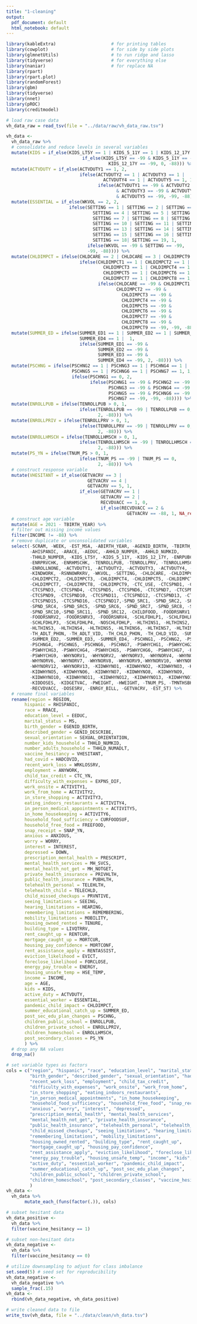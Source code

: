 ```yaml
---
title: "1-cleaning"
output:
  pdf_document: default
  html_notebook: default
---
```


```r
library(kableExtra)                     # for printing tables
library(cowplot)                        # for side by side plots
library(glmnetUtils)                    # to run ridge and lasso
library(tidyverse)                      # for everything else
library(naniar)                         # for replace NA 
library(rpart)
library(rpart.plot)
library(randomForest)
library(gbm)
library(tidyverse)
library(nnet)
library(pROC)
library(creditmodel)
```

```r
# load raw case data
vh_data_raw = read_tsv(file = "../data/raw/vh_data_raw.tsv")
```


```r
vh_data <-
  vh_data_raw %>%
  # consolidate and reduce levels in several variables
  mutate(KIDS = if_else(KIDS_LT5Y == 1 | KIDS_5_11Y == 1 | KIDS_12_17Y == 1, 1, 
                             if_else(KIDS_LT5Y == -99 & KIDS_5_11Y == -99 & 
                                       KIDS_12_17Y == -99, 0, -88))) %>%
  mutate(ACTVDUTY = if_else(ACTVDUTY1 == 1, 2, 
                            ifelse(ACTVDUTY2 == 1 | ACTVDUTY3 == 1 |
                                     ACTVDUTY4 == 1 | ACTVDUTY5 == 1, 1, 
                                   ifelse(ACTVDUTY1 == -99 & ACTVDUTY2 == -99 
                                          & ACTVDUTY3 == -99 & ACTVDUTY4 == -99 
                                          & ACTVDUTY5 == -99, -99, -88)))) %>%
  mutate(ESSENTIAL = if_else(WKVOL == 2, 2, 
                        ifelse(SETTING == 1 | SETTING == 2 | SETTING == 3| 
                                 SETTING == 4 | SETTING == 5 | SETTING == 6 |
                                 SETTING == 7 | SETTING == 8 | SETTING == 9 | 
                                 SETTING == 10 | SETTING == 11 | SETTING == 12 |
                                 SETTING == 13 | SETTING == 14 | SETTING == 15 | 
                                 SETTING == 15 | SETTING == 16 | SETTING == 17 | 
                                 SETTING == 18| SETTING == 19, 1, 
                               ifelse(WKVOL == -99 & SETTING == -99, 
                               -99, -88)))) %>%
  mutate(CHLDIMPCT = ifelse(CHLDCARE == 2 | CHLDCARE == 3 | CHLDIMPCT9 == 1, 2, 
                            ifelse(CHLDIMPCT1 == 1 | CHLDIMPCT2 == 1 | 
                                     CHLDIMPCT3 == 1 | CHLDIMPCT4 == 1 | 
                                     CHLDIMPCT5 == 1 | CHLDIMPCT6 == 1 | 
                                     CHLDIMPCT7 == 1 | CHLDIMPCT8 == 1, 1,
                                   ifelse(CHLDCARE == -99 & CHLDIMPCT1 == -99 &
                                          CHLDIMPCT2 == -99 & 
                                            CHLDIMPCT3 == -99 & 
                                            CHLDIMPCT4 == -99 & 
                                            CHLDIMPCT5 == -99 &
                                            CHLDIMPCT6 == -99 & 
                                            CHLDIMPCT7 == -99 &
                                            CHLDIMPCT8 == -99 & 
                                            CHLDIMPCT9 == -99, -99, -88)))) %>%
  mutate(SUMMER_ED = ifelse(SUMMER_ED1 == 1 | SUMMER_ED2 == 1 | SUMMER_ED3 == 1, 
                            SUMMER_ED4 == 1 |  1, 
                            ifelse(SUMMER_ED1 == -99 & 
                                   SUMMER_ED2 == -99 &
                                   SUMMER_ED3 == -99 &
                                   SUMMER_ED4 == -99, 2, -88))) %>%
  mutate(PSCHNG = ifelse(PSCHNG2 == 1 | PSCHNG3 == 1 | PSCHNG4 == 1 | 
                         PSCHNG5 == 1 | PSCHNG6 == 1 | PSCHNG7 == 1, 1, 
                         ifelse(PSCHNG1 == 0, 2, 
                                ifelse(PSCHNG1 == -99 & PSCHNG2 == -99 & 
                                       PSCHNG3 == -99 & PSCHNG4 == -99 & 
                                       PSCHNG5 == -99 & PSCHNG6 == -99 & 
                                       PSCHNG7 == -99, -99, -88)))) %>%
  mutate(ENROLLPUB = ifelse(TENROLLPUB > 0, 1, 
                            ifelse(TENROLLPUB == -99 | TENROLLPUB == 0, 
                                   2, -88))) %>%
  mutate(ENROLLPRIV = ifelse(TENROLLPRV > 0, 1, 
                            ifelse(TENROLLPRV == -99 | TENROLLPRV == 0, 
                                   2, -88))) %>%
  mutate(ENROLLHMSCH = ifelse(TENROLLHMSCH > 0, 1, 
                            ifelse(TENROLLHMSCH == -99 | TENROLLHMSCH == 0, 
                                   2, -88))) %>%
  mutate(PS_YN = ifelse(TNUM_PS > 0, 1, 
                            ifelse(TNUM_PS == -99 | TNUM_PS == 0, 
                                   2, -88))) %>%
  # construct response variable
  mutate(VHESITANT = if_else(GETVACRV == 3 | 
                               GETVACRV == 4 | 
                               GETVACRV == 5, 1, 
                            if_else(GETVACRV == 1 | 
                                    GETVACRV == 2 | 
                                    RECVDVACC == 1, 0, 
                                    if_else(RECVDVACC == 2 & 
                                              GETVACRV == -88, 1, NA_real_)))) %>%
  # construct age variable
  mutate(AGE = 2021 - TBIRTH_YEAR) %>%
  # filter out missing income values
  filter(INCOME != -88) %>%
  # remove duplicate or unconsolidated variables
  select(-SCRAM, -WEEK, -EST_MSA, -ABIRTH_YEAR, -AGENID_BIRTH, -TBIRTH_YEAR, 
         -AHISPANIC, -ARACE, -AEDUC, -AHHLD_NUMPER, -AHHLD_NUMKID,
         -THHLD_NUMPER, -KIDS_LT5Y, -KIDS_5_11Y, -KIDS_12_17Y, -ENRPUBCHK, 
         -ENRPRVCHK, -ENRHMSCHK, -TENROLLPUB, -TENROLLPRV, -TENROLLHMSCH, 
         -ENROLLNONE, -ACTVDUTY1, -ACTVDUTY2, -ACTVDUTY3, -ACTVDUTY4, -ACTVDUTY5,
         -KINDWORK, -RSNNOWRKRV, -WKVOL, -SETTING, -CHLDCARE, -CHLDIMPCT1, 
         -CHLDIMPCT2, -CHLDIMPCT3, -CHLDIMPCT4, -CHLDIMPCT5, -CHLDIMPCT6, 
         -CHLDIMPCT7, -CHLDIMPCT8, -CHLDIMPCT9, -CTC_USE, -CTCSPND1, -CTCSPND2, 
         -CTCSPND3, -CTCSPND4, -CTCSPND5, -CTCSPND6, -CTCSPND7, -CTCSPND8, 
         -CTCSPND9, -CTCSPND10, -CTCSPND11, -CTCSPND12, -CTCSPND13, -CTCSPND14, 
         -CTCSPND15, -CTCSPND16, -CTCSPND17,-SPND_SRC1, -SPND_SRC2, -SPND_SRC3, 
         -SPND_SRC4, -SPND_SRC5, -SPND_SRC6, -SPND_SRC7, -SPND_SRC8, -SPND_SRC9, 
         -SPND_SRC10,-SPND_SRC11, -SPND_SRC12, -CHILDFOOD, -FOODRSNRV1, 
         -FOODRSNRV2, -FOODRSNRV3, -FOODRSNRV4, -SCHLFDHLP1, -SCHLFDHLP2,
         -SCHLFDHLP3, -SCHLFDHLP4, -NOSCHLFDHLP, -HLTHINS1, -HLTHINS2, 
         -HLTHINS3, -HLTHINS4, -HLTHINS5, -HLTHINS6, -HLTHINS7, -HLTHINS8,
         -TH_ADLT_PHON, -TH_ADLT_VID, -TH_CHLD_PHON, -TH_CHLD_VID, -SUMMER_ED1, 
         -SUMMER_ED2, -SUMMER_ED3, -SUMMER_ED4, -PSCHNG1, -PSCHNG2, -PSCHNG3, 
         -PSCHNG4, -PSCHNG5, -PSCHNG6, -PSCHNG7, -PSWHYCHG1, -PSWHYCHG2, 
         -PSWHYCHG3, -PSWHYCHG4, -PSWHYCHG5, -PSWHYCHG6, -PSWHYCHG7, -PSWHYCHG8, 
         -PSWHYCHG9, -WHYNORV1, -WHYNORV2, -WHYNORV3, -WHYNORV4, -WHYNORV5, 
         -WHYNORV6, -WHYNORV7, -WHYNORV8, -WHYNORV9,-WHYNORV10, -WHYNORV11, 
         -WHYNORV12, -WHYNORV13, -KIDWHYNO1, -KIDWHYNO2, -KIDWHYNO3, -KIDWHYNO4, 
         -KIDWHYNO5, -KIDWHYNO6, -KIDWHYNO7, -KIDWHYNO8, -KIDWHYNO9, 
         -KIDWHYNO10, -KIDWHYNO11, -KIDWHYNO12, -KIDWHYNO13, -KIDWHYNO14, 
         -KIDDOSES, -KIDGETVAC, -PWEIGHT, -HWEIGHT, -TNUM_PS, -TMNTHSBHND, 
         -RECVDVACC, -DOSESRV, -ENRGY_BILL, -GETVACRV, -EST_ST) %>% 
  # rename final variables
  rename(region = REGION, 
       hispanic = RHISPANIC, 
       race = RRACE, 
       education_level = EEDUC, 
       marital_status = MS,
       birth_gender = EGENID_BIRTH,
       described_gender = GENID_DESCRIBE,
       sexual_orientation = SEXUAL_ORIENTATION,
       number_kids_household = THHLD_NUMKID,
       number_adults_household = THHLD_NUMADLT,
       vaccine_hesitancy = VHESITANT,
       had_covid = HADCOVID,
       recent_work_loss = WRKLOSSRV,
       employment = ANYWORK, 
       child_tax_credit = CTC_YN,
       difficulty_with_expenses = EXPNS_DIF,
       work_onsite = ACTIVITY1,
       work_from_home = ACTIVITY2,
       in_store_shopping = ACTIVITY3,
       eating_indoors_restaurants = ACTIVITY4,
       in_person_medical_appointments = ACTIVITY5,
       in_home_housekeeping = ACTIVITY6,
       household_food_sufficiency = CURFOODSUF,
       household_free_food = FREEFOOD,
       snap_receipt = SNAP_YN,
       anxious = ANXIOUS,
       worry = WORRY,
       interest = INTEREST,
       depressed = DOWN,
       prescription_mental_health = PRESCRIPT,
       mental_health_services = MH_SVCS,
       mental_health_not_get = MH_NOTGET,
       private_health_insurance = PRIVHLTH,
       public_health_insurance = PUBHLTH,
       telehealth_personal = TELEHLTH,
       telehealth_child = TELECHLD,
       child_missed_checkups = PRVNTIVE,
       seeing_limitations = SEEING,
       hearing_limitations = HEARING,
       remembering_limitations = REMEMBERING,
       mobility_limitations = MOBILITY,
       housing_owned_rented = TENURE,
       building_type = LIVQTRRV,
       rent_caught_up = RENTCUR,
       mortgage_caught_up = MORTCUR,
       housing_pay_confidence = MORTCONF,
       rent_assistance_apply = RENTASSIST,
       eviction_likelihood = EVICT,
       foreclose_likelihood = FORCLOSE,
       energy_pay_trouble = ENERGY,
       housing_unsafe_temp = HSE_TEMP,
       income = INCOME,
       age = AGE,
       kids = KIDS,
       active_duty = ACTVDUTY,
       essential_worker = ESSENTIAL,
       pandemic_child_impact = CHLDIMPCT,
       summer_educational_catch_up = SUMMER_ED,
       post_sec_edu_plan_changes = PSCHNG,
       children_public_school = ENROLLPUB,
       children_private_school = ENROLLPRIV,
       children_homeschool = ENROLLHMSCH,
       post_secondary_classes = PS_YN
       ) %>%
  # drop any NA values
  drop_na()

# set variable types as factors
cols = c("region", "hispanic", "race", "education_level", "marital_status", 
         "birth_gender", "described_gender", "sexual_orientation", "had_covid", 
         "recent_work_loss", "employment", "child_tax_credit", 
         "difficulty_with_expenses", "work_onsite", "work_from_home", 
         "in_store_shopping", "eating_indoors_restaurants", 
         "in_person_medical_appointments", "in_home_housekeeping", 
         "household_food_sufficiency", "household_free_food", "snap_receipt",
         "anxious", "worry", "interest", "depressed", 
         "prescription_mental_health", "mental_health_services", 
         "mental_health_not_get", "private_health_insurance", 
         "public_health_insurance", "telehealth_personal", "telehealth_child",
         "child_missed_checkups", "seeing_limitations", "hearing_limitations", 
         "remembering_limitations", "mobility_limitations", 
         "housing_owned_rented", "building_type", "rent_caught_up", 
         "mortgage_caught_up", "housing_pay_confidence", 
         "rent_assistance_apply", "eviction_likelihood", "foreclose_likelihood",
         "energy_pay_trouble", "housing_unsafe_temp", "income", "kids", 
         "active_duty", "essential_worker", "pandemic_child_impact", 
         "summer_educational_catch_up", "post_sec_edu_plan_changes", 
         "children_public_school", "children_private_school", 
         "children_homeschool", "post_secondary_classes", "vaccine_hesitancy"
         )
vh_data <-
  vh_data %>%
       mutate_each_(funs(factor(.)), cols)

# subset hesitant data
vh_data_positive <-
  vh_data %>%
  filter(vaccine_hesitancy == 1)

# subset non-hesitant data
vh_data_negative <-
  vh_data %>%
  filter(vaccine_hesitancy == 0)

# utilize downsampling to adjust for class imbalance
set.seed(5) # seed set for reproducibility
vh_data_negative <- 
  vh_data_negative %>%
  sample_frac(.15)
vh_data <- 
  rbind(vh_data_negative, vh_data_positive)

# write cleaned data to file
write_tsv(vh_data, file = "../data/clean/vh_data.tsv")
```

